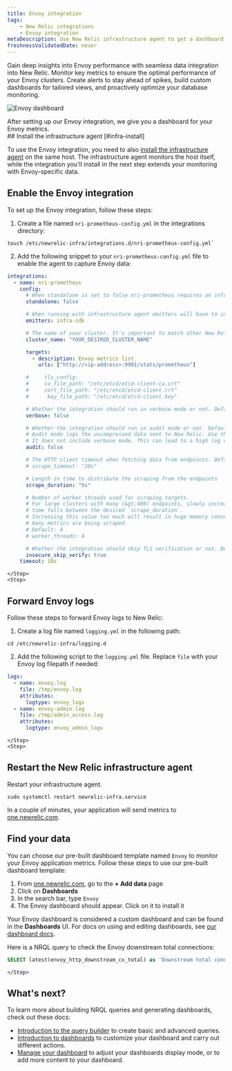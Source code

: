 ```yaml
---
title: Envoy integration
tags:
    - New Relic integrations
    - Envoy integration
metaDescription: Use New Relic infrastructure agent to get a dashboard with metrics from your Envoy.
freshnessValidatedDate: never
---
```


Gain deep insights into Envoy performance with seamless data integration into New Relic. Monitor key metrics to ensure the optimal performance of your Envoy clusters. Create alerts to stay ahead of spikes, build custom dashboards for tailored views, and proactively optimize your database monitoring.

<img
    title="Envoy dashboard"
    alt="Envoy dashboard"
    src={envoyDashboard}
/>
<figcaption>
After setting up our Envoy integration, we give you a dashboard for your Envoy metrics. 
</figcaption>


<Steps>
    <Step>
## Install the infrastructure agent [#infra-install]

To use the Envoy integration, you need to also [install the infrastructure agent](/docs/infrastructure/install-infrastructure-agent/get-started/install-infrastructure-agent-new-relic/) on the same host. The infrastructure agent monitors the host itself, while the integration you'll install in the next step extends your monitoring with Envoy-specific data.
    </Step>
    <Step>

## Enable the Envoy integration

To set up the Envoy integration, follow these steps:

1. Create a file named `nri-prometheus-config.yml` in the integrations directory:

  ```
  touch /etc/newrelic-infra/integrations.d/nri-prometheus-config.yml`
  ```

2. Add the following snippet to your `nri-prometheus-config.yml` file to enable the agent to capture Envoy data:
  ```yml
  integrations:
    - name: nri-prometheus
      config:
        # When standalone is set to false nri-prometheus requires an infrastructure agent to work and send data. Defaults to true 
        standalone: false

        # When running with infrastructure agent emitters will have to include infra-sdk 
        emitters: infra-sdk

        # The name of your cluster. It's important to match other New Relic products to relate the data.
        cluster_name: "YOUR_DESIRED_CLUSTER_NAME"

        targets:
          - description: Envoy metrics list
            urls: ["http://<ip-address>:9901/stats/prometheus"]

        #     tls_config:
        #     ca_file_path: "/etc/etcd/etcd-client-ca.crt"
        #     cert_file_path: "/etc/etcd/etcd-client.crt"
        #      key_file_path: "/etc/etcd/etcd-client.key"

        # Whether the integration should run in verbose mode or not. Defaults to false
        verbose: false

        # Whether the integration should run in audit mode or not. Defaults to false.
        # Audit mode logs the uncompressed data sent to New Relic. Use this to log all data sent.
        # It does not include verbose mode. This can lead to a high log volume, use with care
        audit: false

        # The HTTP client timeout when fetching data from endpoints. Defaults to 30s.
        # scrape_timeout: "30s"

        # Length in time to distribute the scraping from the endpoints
        scrape_duration: "5s"

        # Number of worker threads used for scraping targets.
        # For large clusters with many (&gt;400) endpoints, slowly increase until scrape
        # time falls between the desired `scrape_duration`.
        # Increasing this value too much will result in huge memory consumption if too
        # many metrics are being scraped.
        # Default: 4
        # worker_threads: 4

        # Whether the integration should skip TLS verification or not. Defaults to false
        insecure_skip_verify: true
      timeout: 10s
  ```
    </Step>
    <Step>

## Forward Envoy logs

Follow these steps to forward Envoy logs to New Relic:

1. Create a log file named `logging.yml` in the following path:

  ```shell
  cd /etc/newrelic-infra/logging.d
  ```
2. Add the following script to the `logging.yml` file. Replace `file` with your Envoy log filepath if needed:

```yml
logs:
  - name: envoy.log
    file: /tmp/envoy.log
    attributes:
      logtype: envoy_logs
  - name: envoy-admin.log
    file: /tmp/admin_access.log
    attributes:
      logtype: envoy_admin_logs
``` 
      
    </Step>
    <Step>
## Restart the New Relic infrastructure agent

Restart your infrastructure agent. 

```shell
sudo systemctl restart newrelic-infra.service
```

In a couple of minutes, your application will send metrics to [one.newrelic.com](https://one.newrelic.com).        
    </Step>
    <Step>
## Find your data 

You can choose our pre-built dashboard template named `Envoy` to monitor your Envoy application metrics. Follow these steps to use our pre-built dashboard template:

1. From [one.newrelic.com](https://one.newrelic.com), go to the <DoNotTranslate>**+ Add data**</DoNotTranslate> page
2. Click on <DoNotTranslate>**Dashboards**</DoNotTranslate>
3. In the search bar, type `Envoy`
4. The Envoy dashboard should appear. Click on it to install it

Your Envoy dashboard is considered a custom dashboard and can be found in the <DoNotTranslate>**Dashboards**</DoNotTranslate> UI. For docs on using and editing dashboards, see [our dashboard docs](/docs/query-your-data/explore-query-data/dashboards/introduction-dashboards).

Here is a NRQL query to check the Envoy downstream total connections:

```sql
SELECT latest(envoy_http_downstream_cx_total) as 'Downstream total connections' from Metric
```        
    </Step>
</Steps>

## What's next?

To learn more about building NRQL queries and generating dashboards, check out these docs:

* [Introduction to the query builder](/docs/query-your-data/explore-query-data/query-builder/introduction-query-builder) to create basic and advanced queries.
* [Introduction to dashboards](/docs/query-your-data/explore-query-data/dashboards/introduction-dashboards) to customize your dashboard and carry out different actions.
* [Manage your dashboard](/docs/query-your-data/explore-query-data/dashboards/manage-your-dashboard) to adjust your dashboards display mode, or to add more content to your dashboard.

